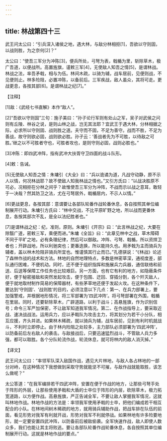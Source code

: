 ```yaml
---
---
---
```

title: 林战第四十三
---




武王问太公曰：“引兵深入诸侯之地，遇大林，与敌分林相拒[1]，吾欲以守则固，以战则胜，为之奈何[2]？”

太公曰：“使吾三军分为冲陈[3]，便兵所处，弓弩为表，戟楯为里，斩除草木，极广吾道，以便战所。高置旌旗，谨敕三军[4]，无使敌人知吾之情[5]，是谓林战。林战之法，率吾矛戟，相与为伍。林间木疏，以骑为辅，战车居前，见便则战，不见便则止。林多险阻，必置冲陈，以备前后。三军疾战，敌人虽众，其将可走。更战更息，各按其部[6]。是谓林战之纪[7]。”

【注释】

[1]敌：《武经七书直解》本作“敌人”。

[2]“吾欲以守则固”三句：施子美曰：“孙子论行军则有处山之军，吴子对武侯之问则有丘陵、林谷之说，是则山林之战，岂无其法耶？宜武王于遇大林，分林相据之际，必求所以守则固、战则胜之道。夫守而不固，不足为善守。战而不胜，不足为善战，故守则欲必固，战则欲必胜。孙子云：‘善战者先为不可胜，以待敌之可胜。’继之以不可胜者守也，可胜者攻也，是则守则必固，战则必胜也。”

[3]冲陈：即四武冲阵，指有武冲大扶胥守卫四面的战斗队形。

[4]敕：告诫。

[5]无使敌人知吾之情：朱墉引《大全》曰：“兵以诡谲为道，凡战守动静，原不示人以情，何况林战耶？故不使敌人知我林战之情也。”又引方氏曰：“以战决胜原不可必，况相拒在分林之间乎？故惟使吾三军分为冲阵，不战而示以战之意耳，敢轻于一决哉？然其防卫之法，尤在弓弩居外，戟楯居内，不示人以情。”

[6]更战更息，各按其部：意谓要让各部队轮番作战轮番休息，各自按照其单位编制展开行动。朱墉引方氏曰：“林中交战，不比平原旷野之地，所以战而更番休息，各按其部次不乱，是全以法纪胜者也。”

[7]是谓林战之纪：纪，准则，原则。朱墉引《开宗》曰：“此言林战之纪，大要在除翳广道，密敕三军，乘便而进。”朱墉《全旨》曰：“此章见林中之战，草木障碍不同于平旷之地，必有条理纪律，然后可以御敌。冲阵、弓弩、戟楯，所以资捍卫者也；开辟战地，所以利驰突也；更番迭换，所以能持久也。用矛戟为主而骑兵为辅者，盖以林木险阻非骑兵所宜也。惟谨慎其行止而已。”孔德骐说：“《林战》论述了森林作战的战术和方法。林地的自然地理特点，多数是林密草深，通视度差，部队通行困难，不便机动。同时，还不便于组织指挥和施展兵力兵器，通信联络和前送、后送等保障工作任务也比较艰巨。另一方面，也有它有利的地方，如隐蔽条件好，便于秘密接敌和突然发起攻击，便于包围、迂回、穿插分割，各个歼灭敌人，便于就地取材制作简易的保障器材，有些茅草地还便于发起火攻。在这种条件下，要达到‘守则固’、‘战则胜’的目的，必须注意以下几点：第一、在兵力部署上，要加强警戒，并根据地形情况，将三军部署为‘四武冲阵’。将弓弩部署在外围，戟楯在里层。同时，还要斩除草木，广辟道路，以利于战斗；高悬旌旗，作为识别信号；命令三军严加保密，不让敌军知道我军情况。第二、在作战指导上，要采取近战、速决战战法。运用兵力，应以矛戟队为攻击主力，将其划分为若干小分队，相互应援，齐头并进。如果林木稀疏，就以骑兵为辅，战车居前，见到有利时机就战斗，不利时立即停止。由于林内险阻之处较多，主力部队必须部署为‘四武冲阵’，以防备前后左右敌人的袭击。与敌接战后，只要迅速猛烈战斗，不管敌人兵力多强，都可以取胜。各个分队轮流作战，轮流休息，就可将林内的敌人消灭掉。”

【译文】

武王问太公曰：“率领军队深入敌国作战，遇见大片林地，与敌人各占林地的一部分对峙，在这种情况下我想做到采取守势就能坚不可摧，与敌作战就能取胜，该怎么做呢？”

太公答道：“在我军编排若干四武冲阵，安置在便于作战的地方，让那些弓弩手处于阵形的外层，让那些使用矛戟和大盾的士卒位于阵形的内层，砍除草木，极力拓宽道路，以方便作战。高悬旌旗，严正告诫全军，不要让敌人掌握我军情况，这就叫林地作战。林地作战的方法是：率领我军使用矛戟的士卒，把他们编成若干相互配合的小队。在林地间树木稀疏的地方，就用骑兵辅助作战，把战车排在队伍的前面，看见形势对我军有利就开战，形势对我军不利就停战。如果林地有许多险要地形，就一定要安置四武冲阵，以防备前后被敌偷袭。全军快速作战，敌人即使人数众多，我们也能让其主将败逃。要让各部队轮番作战轮番休息，各自按照其单位编制展开行动。这就是林地作战的要点。”